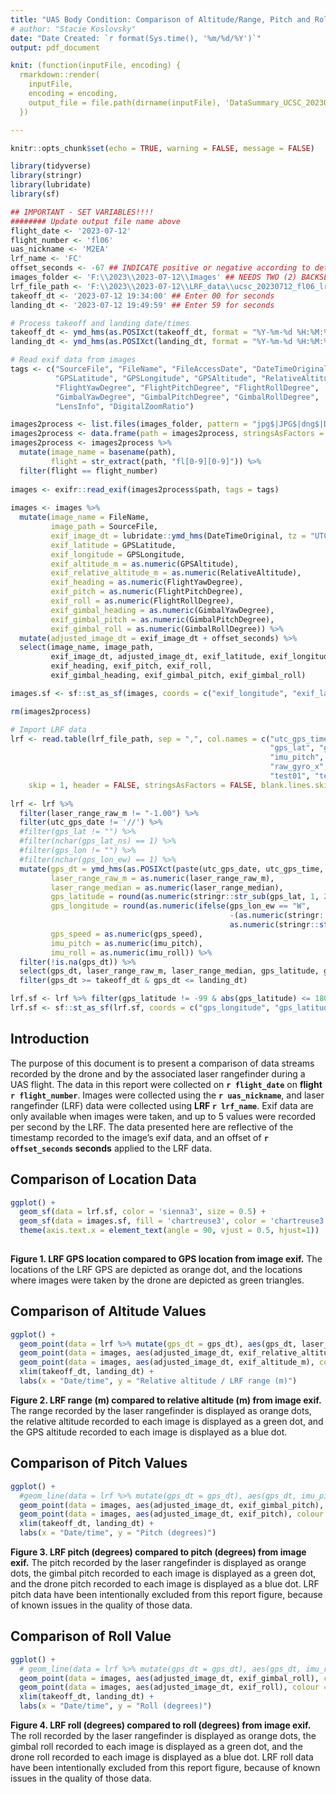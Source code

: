 ```yaml
---
title: "UAS Body Condition: Comparison of Altitude/Range, Pitch and Roll from Drone and LRF Values"
# author: "Stacie Koslovsky"
date: "Date Created: `r format(Sys.time(), '%m/%d/%Y')`"
output: pdf_document

knit: (function(inputFile, encoding) { 
  rmarkdown::render(
    inputFile, 
    encoding = encoding, 
    output_file = file.path(dirname(inputFile), 'DataSummary_UCSC_20230712_fl06_fieldPrelim.pdf'))
  })

---
```


```r
knitr::opts_chunk$set(echo = TRUE, warning = FALSE, message = FALSE) 

library(tidyverse)
library(stringr)
library(lubridate)
library(sf)

## IMPORTANT - SET VARIABLES!!!!
######## Update output file name above
flight_date <- '2023-07-12'
flight_number <- 'fl06'
uas_nickname <- 'M2EA'
lrf_name <- 'FC'
offset_seconds <- -67 ## INDICATE positive or negative according to details on datasheet
images_folder <- 'F:\\2023\\2023-07-12\\Images' ## NEEDS TWO (2) BACKSLASHES BETWEEN FOLDER NAMES
lrf_file_path <- 'F:\\2023\\2023-07-12\\LRF_data\\ucsc_20230712_fl06_lrf.csv' ## NEEDS TWO (2) BACKSLASHES BETWEEN FOLDER NAMES
takeoff_dt <- '2023-07-12 19:34:00' ## Enter 00 for seconds
landing_dt <- '2023-07-12 19:49:59' ## Enter 59 for seconds

# Process takeoff and landing date/times
takeoff_dt <- ymd_hms(as.POSIXct(takeoff_dt, format = "%Y-%m-%d %H:%M:%S", tz = "UTC"), tz = "UTC")
landing_dt <- ymd_hms(as.POSIXct(landing_dt, format = "%Y-%m-%d %H:%M:%S", tz = "UTC"), tz = "UTC")

# Read exif data from images
tags <- c("SourceFile", "FileName", "FileAccessDate", "DateTimeOriginal",
          "GPSLatitude", "GPSLongitude", "GPSAltitude", "RelativeAltitude",
          "FlightYawDegree", "FlightPitchDegree", "FlightRollDegree",
          "GimbalYawDegree", "GimbalPitchDegree", "GimbalRollDegree",
          "LensInfo", "DigitalZoomRatio")

images2process <- list.files(images_folder, pattern = "jpg$|JPG$|dng$|DNG$", full.names = TRUE, recursive = FALSE)
images2process <- data.frame(path = images2process, stringsAsFactors = FALSE)
images2process <- images2process %>%
  mutate(image_name = basename(path),
         flight = str_extract(path, "fl[0-9][0-9]")) %>%
  filter(flight == flight_number)
    
images <- exifr::read_exif(images2process$path, tags = tags)
      
images <- images %>%
  mutate(image_name = FileName,
         image_path = SourceFile,
         exif_image_dt = lubridate::ymd_hms(DateTimeOriginal, tz = "UTC"),
         exif_latitude = GPSLatitude,
         exif_longitude = GPSLongitude,
         exif_altitude_m = as.numeric(GPSAltitude),
         exif_relative_altitude_m = as.numeric(RelativeAltitude),
         exif_heading = as.numeric(FlightYawDegree),
         exif_pitch = as.numeric(FlightPitchDegree),
         exif_roll = as.numeric(FlightRollDegree),
         exif_gimbal_heading = as.numeric(GimbalYawDegree),
         exif_gimbal_pitch = as.numeric(GimbalPitchDegree),
         exif_gimbal_roll = as.numeric(GimbalRollDegree)) %>%
  mutate(adjusted_image_dt = exif_image_dt + offset_seconds) %>%
  select(image_name, image_path,
         exif_image_dt, adjusted_image_dt, exif_latitude, exif_longitude, exif_altitude_m, exif_relative_altitude_m,
         exif_heading, exif_pitch, exif_roll,
         exif_gimbal_heading, exif_gimbal_pitch, exif_gimbal_roll)

images.sf <- sf::st_as_sf(images, coords = c("exif_longitude", "exif_latitude"), crs = st_crs(4326))

rm(images2process)

# Import LRF data
lrf <- read.table(lrf_file_path, sep = ",", col.names = c("utc_gps_time", "utc_gps_date", "laser_range_raw_m", "laser_range_median", 
                                                          "gps_lat", "gps_lat_ns", "gps_lon", "gps_lon_ew", "gps_speed", 
                                                          "imu_pitch", "imu_roll",
                                                          "raw_gyro_x",	"raw_gyro_y",	"raw_gyro_z",	"raw_accel_x",	"raw_accel_y",	"raw_accel_z",
                                                          "test01", "test02", "test03"), 
    skip = 1, header = FALSE, stringsAsFactors = FALSE, blank.lines.skip = TRUE, colClasses = "character", dec = ".", fill = TRUE, strip.white = TRUE)
        
lrf <- lrf %>%
  filter(laser_range_raw_m != "-1.00") %>% 
  filter(utc_gps_date != '//') %>%
  #filter(gps_lat != "") %>%
  #filter(nchar(gps_lat_ns) == 1) %>%
  #filter(gps_lon != "") %>%
  #filter(nchar(gps_lon_ew) == 1) %>%
  mutate(gps_dt = ymd_hms(as.POSIXct(paste(utc_gps_date, utc_gps_time, sep = " "), format = "%m/%d/%y %H:%M:%OS", tz = "UTC"), tz = "UTC"),
         laser_range_raw_m = as.numeric(laser_range_raw_m),
         laser_range_median = as.numeric(laser_range_median),
         gps_latitude = round(as.numeric(stringr::str_sub(gps_lat, 1, 2)) + as.numeric(stringr::str_sub(gps_lat, -nchar(gps_lat) + 2, -1))/60, 9),
         gps_longitude = round(as.numeric(ifelse(gps_lon_ew == "W",
                                                 -(as.numeric(stringr::str_sub(gps_lon, 1, 3)) + as.numeric(stringr::str_sub(gps_lon, -nchar(gps_lon) + 3, -1))/60),
                                                 as.numeric(stringr::str_sub(gps_lon, 1, 3)) + as.numeric(stringr::str_sub(gps_lon, -nchar(gps_lon) + 3, -1))/60)), 9),
         gps_speed = as.numeric(gps_speed),
         imu_pitch = as.numeric(imu_pitch),
         imu_roll = as.numeric(imu_roll)) %>%
  filter(!is.na(gps_dt)) %>%
  select(gps_dt, laser_range_raw_m, laser_range_median, gps_latitude, gps_longitude, imu_pitch, imu_roll) %>%
  filter(gps_dt >= takeoff_dt & gps_dt <= landing_dt) 

lrf.sf <- lrf %>% filter(gps_latitude != -99 & abs(gps_latitude) <= 180 & abs(gps_longitude) <= 180)
lrf.sf <- sf::st_as_sf(lrf.sf, coords = c("gps_longitude", "gps_latitude"), crs = st_crs(4326))
```
## Introduction
The purpose of this document is to present a comparison of data streams recorded by the drone and by the associated laser rangefinder during a UAS flight. The data in this report were collected on **`r flight_date`** on **flight `r flight_number`**. Images were collected using the **`r uas_nickname`**, and laser rangefinder (LRF) data were collected using **LRF `r lrf_name`**. Exif data are only available when images were taken, and up to 5 values were recorded per second by the LRF. The data presented here are reflective of the timestamp recorded to the image's exif data, and an offset of **`r offset_seconds` seconds** applied to the LRF data.

## Comparison of Location Data
```r
ggplot() +
  geom_sf(data = lrf.sf, color = 'sienna3', size = 0.5) +
  geom_sf(data = images.sf, fill = 'chartreuse3', color = 'chartreuse3', size = 1, shape = 24) + 
  theme(axis.text.x = element_text(angle = 90, vjust = 0.5, hjust=1))
  
```

**Figure 1. LRF GPS location compared to GPS location from image exif.** The locations of the LRF GPS are depicted as orange dot, and the locations where images were taken by the drone are depicted as green triangles.  

\newpage

## Comparison of Altitude Values

```r
ggplot() + 
  geom_point(data = lrf %>% mutate(gps_dt = gps_dt), aes(gps_dt, laser_range_raw_m), colour = "sienna3", size = 0.2) + 
  geom_point(data = images, aes(adjusted_image_dt, exif_relative_altitude_m), colour = "chartreuse3", size = 0.2) + 
  geom_point(data = images, aes(adjusted_image_dt, exif_altitude_m), colour = "navy", size = 0.2) + 
  xlim(takeoff_dt, landing_dt) +
  labs(x = "Date/time", y = "Relative altitude / LRF range (m)")
```

**Figure 2. LRF range (m) compared to relative altitude (m) from image exif.** The range recorded by the laser rangefinder is displayed as orange dots, the relative altitude recorded to each image is displayed as a green dot, and the GPS altitude recorded to each image is displayed as a blue dot.      

\newpage

## Comparison of Pitch Values

```r
ggplot() + 
  #geom_line(data = lrf %>% mutate(gps_dt = gps_dt), aes(gps_dt, imu_pitch), colour = "sienna3") + 
  geom_point(data = images, aes(adjusted_image_dt, exif_gimbal_pitch), colour = "chartreuse3", size = 0.2) +
  geom_point(data = images, aes(adjusted_image_dt, exif_pitch), colour = "navy", size = 0.2) + 
  xlim(takeoff_dt, landing_dt) +
  labs(x = "Date/time", y = "Pitch (degrees)")

```

**Figure 3. LRF pitch (degrees) compared to pitch (degrees) from image exif.** The pitch recorded by the laser rangefinder is displayed as orange dots, the gimbal pitch recorded to each image is displayed as a green dot, and the drone pitch recorded to each image is displayed as a blue dot. LRF pitch data have been intentionally excluded from this report figure, because of known issues in the quality of those data.

\newpage 

## Comparison of Roll Value

```r
ggplot() + 
  # geom_line(data = lrf %>% mutate(gps_dt = gps_dt), aes(gps_dt, imu_roll), colour = "sienna3") + 
  geom_point(data = images, aes(adjusted_image_dt, exif_gimbal_roll), colour = "chartreuse3", size = 0.2) +
  geom_point(data = images, aes(adjusted_image_dt, exif_roll), colour = "navy", size = 0.2) + 
  xlim(takeoff_dt, landing_dt) +
  labs(x = "Date/time", y = "Roll (degrees)")
```

**Figure 4. LRF roll (degrees) compared to roll (degrees) from image exif.** The roll recorded by the laser rangefinder is displayed as orange dots, the gimbal roll recorded to each image is displayed as a green dot, and the drone roll recorded to each image is displayed as a blue dot. LRF roll data have been intentionally excluded from this report figure, because of known issues in the quality of those data.